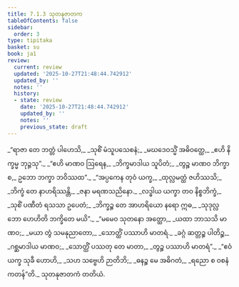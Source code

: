 ```yaml
---
title: 7.1.3 သုတနုဇာတက
tableOfContents: false
sidebar:
  order: 3
type: tipitaka
basket: su
book: ja1
review:
  current: review
  updated: '2025-10-27T21:48:44.742912'
  updated_by: ''
  notes: ''
  history:
  - state: review
    date: '2025-10-27T21:48:44.742912'
    updated_by: ''
    notes: ''
    previous_state: draft
---
```



<ReviewStatus review={frontmatter.review} showDetails={true} />

<HypothesisAnnotation frontmatter={frontmatter} />

<DynamicBreadcrumb />

<Division number="15" book="ja1" e="ch" v="22" p="157">

<Paragraph number="1501" type="verses" book="ja1">
_“ရာဇာ တေ ဘတ္တံ ပါဟေသိ,_  
_သုစိံ မံသူပသေစနံ;_  
_မဃဒေဝသ္မိံ အဓိဝတ္ထေ,_  
_ဧဟိ နိက္ခမ္မ ဘုဉ္ဇသု”._  

</Paragraph>

</Division>
<Division number="16" book="ja1" e="ch" v="22" p="157">

<Paragraph number="1502" type="verses" book="ja1">
_“ဧဟိ မာဏဝ ဩရေန,_  
_ဘိက္ခမာဒါယ သူပိတံ;_  
_တွဉ္စ မာဏဝ ဘိက္ခာ စ,_  
ဥဘော ဘက္ခာ ဘဝိဿထ”._  

</Paragraph>

</Division>
<Division number="17" book="ja1" e="ch" v="22" p="157">

<Paragraph number="1503" type="verses" book="ja1">
_“အပ္ပကေန တုဝံ ယက္ခ,_  
_ထုလ္လမတ္ထံ ဇဟိဿသိ;_  
_ဘိက္ခံ တေ နာဟရိဿန္တိ,_  
_ဇနာ မရဏသညိနော._  

</Paragraph>

</Division>
<Division number="18" book="ja1" e="ch" v="22" p="157">

<Paragraph number="1504" type="verses" book="ja1">
_လဒ္ဓါယ ယက္ခာ တဝ နိစ္စဘိက္ခံ,_  
_သုစိံ ပဏီတံ ရသသာ ဥပေတံ;_  
_ဘိက္ခဉ္စ တေ အာဟရိယော နရော ဣဓ,_  
_သုဒုလ္လဘော ဟေဟိတိ ဘက္ခိတေ မယိ”._  

</Paragraph>

</Division>
<Division number="19" book="ja1" e="ch" v="22" p="157">

<Paragraph number="1505" type="verses" book="ja1">
_“မမေဝ သုတနော အတ္ထော,_  
_ယထာ ဘာသသိ မာဏဝ;_  
_မယာ တွံ သမနုညာတော,_  
_သောတ္ထိံ ပဿာဟိ မာတရံ._  

</Paragraph>

</Division>
<Division number="20" book="ja1" e="ch" v="22" p="157">

<Paragraph number="1506" type="verses" book="ja1">
_ခဂ္ဂံ ဆတ္တဉ္စ ပါတိဉ္စ,_  
_ဂစ္ဆမာဒါယ မာဏဝ;_  
_သောတ္ထိံ ပဿတု တေ မာတာ,_  
_တွဉ္စ ပဿာဟိ မာတရံ”._  

</Paragraph>

</Division>
<Division number="21" book="ja1" e="ch" v="22" p="157">

<Paragraph number="1507" type="verses" book="ja1">
_“ဧဝံ ယက္ခ သုခီ ဟောဟိ,_  
_သဟ သဗ္ဗေဟိ ဉာတိဘိ;_  
_ဓနဉ္စ မေ အဓိဂတံ,_  
_ရညော စ ဝစနံ ကတန်”တိ._  


</Paragraph>
</Division>

<Paragraph number="1508" type="center" book="ja1">
သုတနုဇာတကံ တတိယံ.
</Paragraph>
